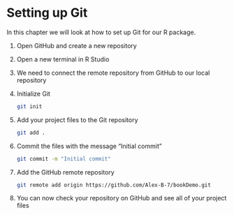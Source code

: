 # Setting up Git

In this chapter we will look at how to set up Git for our R package.

1.  Open GitHub and create a new repository

2.  Open a new terminal in R Studio

3.  We need to connect the remote repository from GitHub to our local repository

4.  Initialize Git

    ``` bash
    git init
    ```

5.  Add your project files to the Git repository

    ``` bash
    git add .
    ```

6.  Commit the files with the message "Initial commit"

    ``` bash
    git commit -m "Initial commit"
    ```

7.  Add the GitHub remote repository

    ``` bash
    git remote add origin https://github.com/Alex-B-7/bookDemo.git
    ```

8.  You can now check your repository on GitHub and see all of your project files
